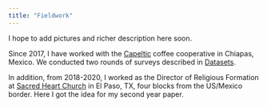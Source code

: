 ```yaml
---
title: "Fieldwork"
---
```


I hope to add pictures and richer description here soon.

Since 2017, I have worked with the [Capeltic](http://www.capeltic.org) 
coffee cooperative in Chiapas, Mexico. We conducted two rounds of surveys
described in [Datasets](datasets.html). 

In addition, from 2018-2020, I worked as the Director of Religious Formation
at [Sacred Heart Church](https://www.sacredheartelpaso.org/) in El Paso, TX,
four blocks from the US/Mexico border. Here I got the idea for my second year paper.

